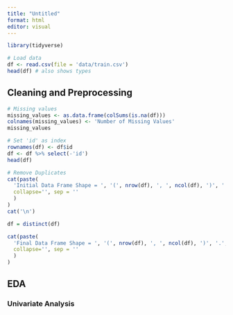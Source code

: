 ```yaml
---
title: "Untitled"
format: html
editor: visual
---
```


```r
library(tidyverse)
```

```r
# Load data
df <- read.csv(file = 'data/train.csv')
head(df) # also shows types
```

## Cleaning and Preprocessing

```r
# Missing values
missing_values <- as.data.frame(colSums(is.na(df)))
colnames(missing_values) <- 'Number of Missing Values'
missing_values
```

```r
# Set 'id' as index
rownames(df) <- df$id
df <- df %>% select(-'id')
head(df)
```

```r
# Remove Duplicates
cat(paste(
  'Initial Data Frame Shape = ', '(', nrow(df), ', ', ncol(df), ')', '.',
  collapse='', sep = ''
  )
)
cat('\n')

df = distinct(df)

cat(paste(
  'Final Data Frame Shape = ', '(', nrow(df), ', ', ncol(df), ')', '.',
  collapse='', sep = ''
  )
)
```

## EDA

### Univariate Analysis
